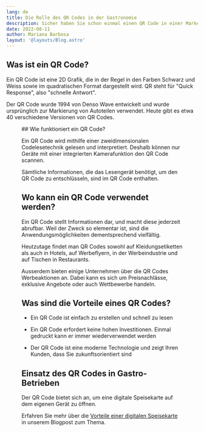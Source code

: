 ```yaml
---
lang: de
title: Die Rolle des QR Codes in der Gastronomie
description: Sicher haben Sie schon einmal einen QR Code in einer Marketing Aktion, in Zeitungen, Magazinen oder auch in einer Anzeige gesehen. Dabei handelt es sich um eine japanische Technologie, die auch in immer mehr Gastro-Betrieben eingesetzt wird.
date: 2022-08-11
author: Mariana Barbosa
layout: '@layouts/Blog.astro'
---
```



## Was ist ein QR Code?

Ein QR Code ist eine 2D Grafik, die in der Regel in den Farben Schwarz und Weiss sowie im quadratischen Format dargestellt wird. QR steht für "Quick Response", also "schnelle Antwort".

Der QR Code wurde 1994 von Denso Wave entwickelt und wurde ursprünglich zur Markierung von Autoteilen verwendet. Heute gibt es etwa 40 verschiedene Versionen von QR Codes.

<Figure
  src={import('./qr-code.jpg')}
  caption="QR-Code steht auf einem Tisch, um die Speisekarte zu öffnen."
  size="article"
/>
## Wie funktioniert ein QR Code?

Ein QR Code wird mithilfe einer zweidimensionalen Codelesetechnik gelesen und interpretiert. Deshalb können nur Geräte mit einer integrierten Kamerafunktion den QR Code scannen.

Sämtliche Informationen, die das Lesengerät benötigt, um den QR Code zu entschlüsseln, sind im QR Code enthalten.

## Wo kann ein QR Code verwendet werden?

Ein QR Code stellt Informationen dar, und macht diese jederzeit abrufbar. Weil der Zweck so elementar ist, sind die Anwendungsmöglichkeiten dementsprechend vielfältig.

Heutzutage findet man QR Codes sowohl auf Kleidungsetiketten als auch in Hotels, auf Werbeflyern, in der Werbeindustrie und auf Tischen in Restaurants.

Ausserdem bieten einige Unternehmen über die QR Codes Werbeaktionen an. Dabei kann es sich um Preisnachlässe, exklusive Angebote oder auch Wettbewerbe handeln.

## Was sind die Vorteile eines QR Codes?

- Ein QR Code ist einfach zu erstellen und schnell zu lesen

- Ein QR Code erfordert keine hohen Investitionen.
  Einmal gedruckt kann er immer wiederverwendet werden

- Der QR Code ist eine moderne Technologie und zeigt Ihren Kunden, dass Sie zukunftsorientiert sind

## Einsatz des QR Codes in Gastro-Betrieben

Der QR Code bietet sich an, um eine digitale Speisekarte auf dem eigenen Gerät zu öffnen.

Erfahren Sie mehr über die [Vorteile einer digitalen Speisekarte](../vorteile-von-digitalen-speisekarten/) in unserem Blogpost zum Thema.
